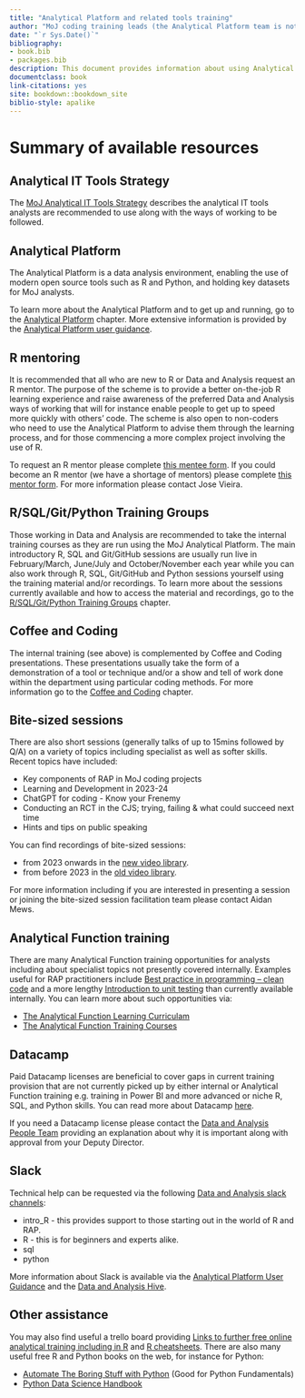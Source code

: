```yaml
--- 
title: "Analytical Platform and related tools training"
author: "MoJ coding training leads (the Analytical Platform team is not responsible for the content on this page)"
date: "`r Sys.Date()`"
bibliography:
- book.bib
- packages.bib
description: This document provides information about using Analytical Platform and related tools training resources.
documentclass: book
link-citations: yes
site: bookdown::bookdown_site
biblio-style: apalike
---
```


# Summary of available resources {#summary}

## Analytical IT Tools Strategy
The [MoJ Analytical IT Tools Strategy](https://moj-analytical-services.github.io/moj-analytical-it-tools-strategy/) describes the analytical IT tools analysts are recommended to use along with the ways of working to be followed.

## Analytical Platform
The Analytical Platform is a data analysis environment, enabling the use of modern open source tools such as R and Python, and holding key datasets for MoJ analysts. 

To learn more about the Analytical Platform and to get up and running, go to the [Analytical Platform](#AP) chapter. More extensive information is provided by the [Analytical Platform user guidance](https://user-guidance.services.alpha.mojanalytics.xyz/#content).

## R mentoring
It is recommended that all who are new to R or Data and Analysis request an R mentor. The purpose of the scheme is to provide a better on-the-job R learning experience and raise awareness of the preferred Data and Analysis ways of working that will for instance enable people to get up to speed more quickly with others’ code. The scheme is also open to non-coders who need to use the Analytical Platform to advise them through the learning process, and for those commencing a more complex project involving the use of R. 

To request an R mentor please complete [this mentee form](https://forms.office.com/Pages/ResponsePage.aspx?id=KEeHxuZx_kGp4S6MNndq2PdkMZw8L-FEkMSL2t4Oet1UQVlWMUwzOVZRNUVKSTVZU0pPTUY0MDlZTSQlQCN0PWcu). If you could become an R mentor (we have a shortage of mentors) please complete [this mentor form](https://forms.office.com/Pages/ResponsePage.aspx?id=KEeHxuZx_kGp4S6MNndq2PdkMZw8L-FEkMSL2t4Oet1UNUw1N1M0NVNQSTNOVkdHOUtMQ1lMT0lHTSQlQCN0PWcu). For more information please contact Jose Vieira.

## R/SQL/Git/Python Training Groups

Those working in Data and Analysis are recommended to take the internal training courses as they are run using the MoJ Analytical Platform. The main introductory R, SQL and Git/GitHub sessions are usually run live in February/March, June/July and October/November each year while you can also work through R, SQL, Git/GitHub and Python sessions yourself using the training material and/or recordings. To learn more about the sessions currently available and how to access the material and recordings, go to the [R/SQL/Git/Python Training Groups](#ITG) chapter.

## Coffee and Coding
The internal training (see above) is complemented by Coffee and Coding presentations. These presentations usually take the form of a demonstration of a tool or technique and/or a show and tell of work done within the department using particular coding methods. For more information go to the [Coffee and Coding](#CC) chapter.

## Bite-sized sessions
There are also short sessions (generally talks of up to 15mins followed by Q/A) on a variety of topics including specialist as well as softer skills. Recent topics have included: 

* Key components of RAP in MoJ coding projects
* Learning and Development in 2023-24
* ChatGPT for coding - Know your Frenemy
* Conducting an RCT in the CJS; trying, failing & what could succeed next time
* Hints and tips on public speaking

You can find recordings of bite-sized sessions:

* from 2023 onwards in the [new video library](https://justiceuk.sharepoint.com/sites/dataandanalysisbitesizesessions/_layouts/15/video_collections.aspx). 
* from before 2023 in the [old video library](https://web.microsoftstream.com/channel/5a6012a2-efd6-4b86-902d-98c864427caa).

For more information including if you are interested in presenting a session or joining the bite-sized session facilitation team please contact Aidan Mews.

## Analytical Function training
There are many Analytical Function training opportunities for analysts including about specialist topics not presently covered internally. Examples useful for RAP practitioners include [Best practice in programming – clean code](https://analysisfunction.civilservice.gov.uk/training/best-practice-in-programming-clean-code/) and a more lengthy [Introduction to unit testing](https://analysisfunction.civilservice.gov.uk/training/introduction-to-unit-testing/) than currently available internally. You can learn more about such opportunities via:

*	[The Analytical Function Learning Curriculam](https://analysisfunction.civilservice.gov.uk/learning-development/learning-curriculum/)
*	[The Analytical Function Training Courses](https://analysisfunction.civilservice.gov.uk/training-courses/)

## Datacamp
Paid Datacamp licenses are beneficial to cover gaps in current training provision that are not currently picked up by either internal or Analytical Function training e.g. training in Power BI and more advanced or niche R, SQL, and Python skills. You can read more about Datacamp [here](https://www.datacamp.com/business/partners/MoJ-and-datacamp-partnership). 

If you need a Datacamp license please contact the [Data and Analysis People Team](mailto:dataandanalysislearningandwellbeing@justice.gov.uk) providing an explanation about why it is important along with approval from your Deputy Director. 

## Slack
Technical help can be requested via the following [Data and Analysis slack channels](https://asdslack.slack.com/): 

* intro_R - this provides support to those starting out in the world of R and RAP.
*	R - this is for beginners and experts alike.
*	sql
*	python

More information about Slack is available via the [Analytical Platform User Guidance](https://user-guidance.analytical-platform.service.justice.gov.uk/get-started.html#2-slack-account) and the [Data and Analysis Hive](https://justiceuk.sharepoint.com/sites/MoJDataAnalyticalCommunity/learningoffer/SitePages/What-is-Slack-and-how-to-use-it-.aspx).

## Other assistance
You may also find useful a trello board providing [Links to further free online analytical training including in R](https://trello.com/b/D5pSkqnT/online-analytical-training) and [R cheatsheets](https://rstudio.com/resources/cheatsheets/). There are also many useful free R and Python books on the web, for instance for Python:

* [Automate The Boring Stuff with Python](https://automatetheboringstuff.com/) (Good for Python Fundamentals)
* [Python Data Science Handbook](https://jakevdp.github.io/PythonDataScienceHandbook/)
